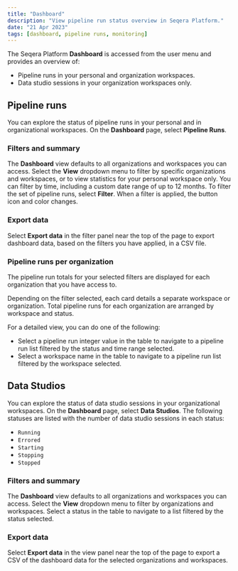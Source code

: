 ```yaml
---
title: "Dashboard"
description: "View pipeline run status overview in Seqera Platform."
date: "21 Apr 2023"
tags: [dashboard, pipeline runs, monitoring]
---
```


The Seqera Platform **Dashboard** is accessed from the user menu and provides an overview of:

- Pipeline runs in your personal and organization workspaces.
- Data studio sessions in your organization workspaces only.

## Pipeline runs

You can explore the status of pipeline runs in your personal and in organizational workspaces. On the **Dashboard** page, select **Pipeline Runs**.

### Filters and summary

The **Dashboard** view defaults to all organizations and workspaces you can access. Select the **View** dropdown menu to filter by specific organizations and workspaces, or to view statistics for your personal workspace only. You can filter by time, including a custom date range of up to 12 months. To filter the set of pipeline runs, select **Filter**. When a filter is applied, the button icon and color changes.

### Export data

Select **Export data** in the filter panel near the top of the page to export dashboard data, based on the filters you have applied, in a CSV file.

### Pipeline runs per organization

The pipeline run totals for your selected filters are displayed for each organization that you have access to.

Depending on the filter selected, each card details a separate workspace or organization. Total pipeline runs for each organization are arranged by workspace and status.

For a detailed view, you can do one of the following:

- Select a pipeline run integer value in the table to navigate to a pipeline run list filtered by the status and time range selected.
- Select a workspace name in the table to navigate to a pipeline run list filtered by the workspace selected.

## Data Studios

You can explore the status of data studio sessions in your organizational workspaces. On the **Dashboard** page, select **Data Studios**. The following statuses are listed with the number of data studio sessions in each status:

- `Running`
- `Errored`
- `Starting`
- `Stopping`
- `Stopped`

### Filters and summary

The **Dashboard** view defaults to all organizations and workspaces you can access. Select the **View** dropdown menu to filter by organizations and workspaces. Select a status in the table to navigate to a list filtered by the status selected.

### Export data

Select **Export data** in the view panel near the top of the page to export a CSV of the dashboard data for the selected organizations and workspaces.


<!-- links -->
[ds]: ../data/data-studios.mdx
